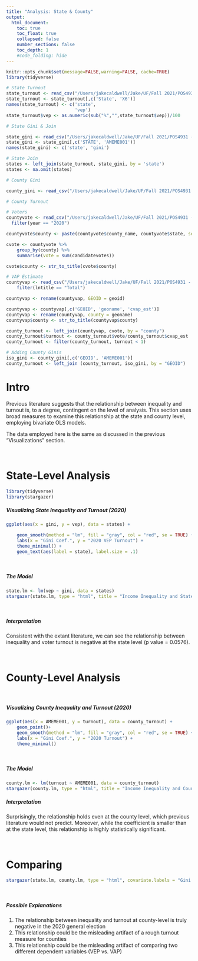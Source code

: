 ```yaml
---
title: "Analysis: State & County"
output:
  html_document:
    toc: true
    toc_float: true
    collapsed: false
    number_sections: false
    toc_depth: 1
    #code_folding: hide
---
```


```r
knitr::opts_chunk$set(message=FALSE,warning=FALSE, cache=TRUE)
library(tidyverse)
```

```r
# State Turnout
state_turnout <- read_csv("/Users/jakecaldwell/Jake/UF/Fall 2021/POS4931 - Election Data Science/Assignments/Project/state_turnout_2020.csv") [-1,]
state_turnout <- state_turnout[,c('State', 'X6')]
names(state_turnout) <- c('state',
                          'vep')
state_turnout$vep <- as.numeric(sub("%","",state_turnout$vep))/100

# State Gini & Join

state_gini <- read_csv("/Users/jakecaldwell/Jake/UF/Fall 2021/POS4931 - Election Data Science/Assignments/Project/state_gini.csv") 
state_gini <- state_gini[,c('STATE', 'AMEME001')]
names(state_gini) <- c('state', 'gini')

# State Join
states <- left_join(state_turnout, state_gini, by = 'state')
states <- na.omit(states)

# County Gini

county_gini <- read_csv("/Users/jakecaldwell/Jake/UF/Fall 2021/POS4931 - Election Data Science/Assignments/Project/county_gini.csv")

# County Turnout

# Voters
countyvote <- read_csv("/Users/jakecaldwell/Jake/UF/Fall 2021/POS4931 - Election Data Science/Assignments/Project/countypres_2000-2020.csv") %>%
  filter(year == "2020")

countyvote$county <- paste(countyvote$county_name, countyvote$state, sep = " County, ")

cvote <- countyvote %>%
	group_by(county) %>%
	summarise(vote = sum(candidatevotes))

cvote$county <- str_to_title(cvote$county)

# VAP Estimate
countyvap <- read_csv("/Users/jakecaldwell/Jake/UF/Fall 2021/POS4931 - Election Data Science/Assignments/Project/CVAP_county.csv") %>%
    filter(lntitle == "Total")

countyvap <- rename(countyvap, GEOID = geoid)

countyvap <- countyvap[,c('GEOID', 'geoname', 'cvap_est')]
countyvap <- rename(countyvap, county = geoname)
countyvap$county <- str_to_title(countyvap$county)

county_turnout <- left_join(countyvap, cvote, by = "county")
county_turnout$turnout <- county_turnout$vote/county_turnout$cvap_est
county_turnout <- filter(county_turnout, turnout < 1)

# Adding County Ginis
iso_gini <- county_gini[,c('GEOID', 'AMEME001')]
county_turnout <- left_join (county_turnout, iso_gini, by = "GEOID")

```

# Intro

Previous literature suggests that the relationship between inequality and turnout is, to a degree, contingent on the level of analysis.  This section uses broad measures to examine this relationship at the state and county level, employing bivariate OLS models.  

The data employed here is the same as discussed in the previous "Visualizations" section.

<p>&nbsp;</p>

# State-Level Analysis

```r
library(tidyverse)
library(stargazer)
```


##### Visualizing State Inequality and Turnout (2020)
```r
ggplot(aes(x = gini, y = vep), data = states) +

    geom_smooth(method = "lm", fill = "gray", col = "red", se = TRUE) +
    labs(x = "Gini Coef.", y = "2020 VEP Turnout") +
    theme_minimal() +
    geom_text(aes(label = state), label.size = .1)
```
<p>&nbsp;</p>

##### The Model
```r
state.lm <- lm(vep ~ gini, data = states)
stargazer(state.lm, type = "html", title = "Income Inequality and State-Level Turnout (VEP)", covariate.labels = "Gini Coef.")
```


<p>&nbsp;</p>
##### Interpretation

Consistent with the extant literature, we can see the relationship between inequality and voter turnout is negative at the state level (p value = 0.0576).

<p>&nbsp;</p>

# County-Level Analysis

<p>&nbsp;</p>

##### Visualizing County Inequality and Turnout (2020)

```r
ggplot(aes(x = AMEME001, y = turnout), data = county_turnout) +
    geom_point()+
    geom_smooth(method = "lm", fill = "gray", col = "red", se = TRUE) +
    labs(x = "Gini Coef.", y = "2020 Turnout") +
    theme_minimal()
```

<p>&nbsp;</p>

##### The Model
```r
county.lm <- lm(turnout ~ AMEME001, data = county_turnout)
stargazer(county.lm, type = "html", title = "Income Inequality and County-Level Turnout (VAP Estimate)", covariate.labels = "Gini Coef.")
```
##### Interpretation

Surprisingly, the relationship holds even at the county level, which previous literature would not predict.  Moreover, while the coefficient is smaller than at the state level, this relationship is highly statistically significant.

<p>&nbsp;</p>

# Comparing

```r
stargazer(state.lm, county.lm, type = "html", covariate.labels = "Gini Coef.")
```

<p>&nbsp;</p>

##### Possible Explanations
1. The relationship between inequality and turnout at county-level is truly negative in the 2020 general election
2. This relationship could be the misleading artifact of a rough turnout measure for counties
3. This relationship could be the misleading artifact of comparing two different dependent variables (VEP vs. VAP)
